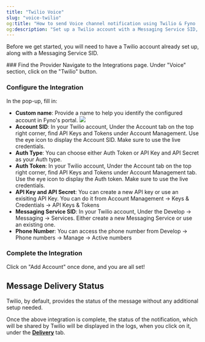 ```yaml
---
title: "Twilio Voice"
slug: "voice-twilio"
og:title: "How to send Voice channel notification using Twilio & Fyno | Help Document"
og:description: "Set up a Twilio account with a Messaging Service SID, then navigate to Integrations, select Twilio under the Voice section, fill in the required details, and test the integration to ensure successful connection and message delivery status tracking."
---
```


Before we get started, you will need to have a Twilio account already set up, along with a Messaging Service SID.

<Steps>
### Find the Provider
Navigate to the Integrations page. Under "Voice" section, click on the "Twilio" button.

### Configure the Integration

In the pop-up, fill in:

- **Custom name**: Provide a name to help you identify the configured account in Fyno's portal.
  ![](/images/voice_twilio.png)
- **Account SID**: In your Twilio account, Under the Account tab on the top right corner, find API Keys and Tokens under Account Management. Use the eye icon to display the Account SID. Make sure to use the live credentials.
- **Auth Type**: You can choose either Auth Token or API Key and API Secret as your Auth type.
- **Auth Token**: In your Twilio account, Under the Account tab on the top right corner, find API Keys and Tokens under Account Management tab. Use the eye icon to display the Auth token. Make sure to use the live credentials.
- **API Key and API Secret**: You can create a new API key or use an exisiting API Key. You can do it from Account Management -> Keys & Credentials -> API Keys & Tokens
- **Messaging Service SID**: In your Twilio account, Under the Develop -> Messaging -> Services. Either create a new Messaging Service or use an existing one.
- **Phone Number**: You can access the phone number from Develop -> Phone numbers -> Manage -> Active numbers

### Complete the Integration

Click on "Add Account" once done, and you are all set!

</Steps>

## Message Delivery Status

Twilio, by default, provides the status of the message without any additional setup needed.

Once the above integration is complete, the status of the notification, which will be shared by Twilio will be displayed in the logs, when you click on it, under the **[Delivery](./log-details-delivery)** tab.

